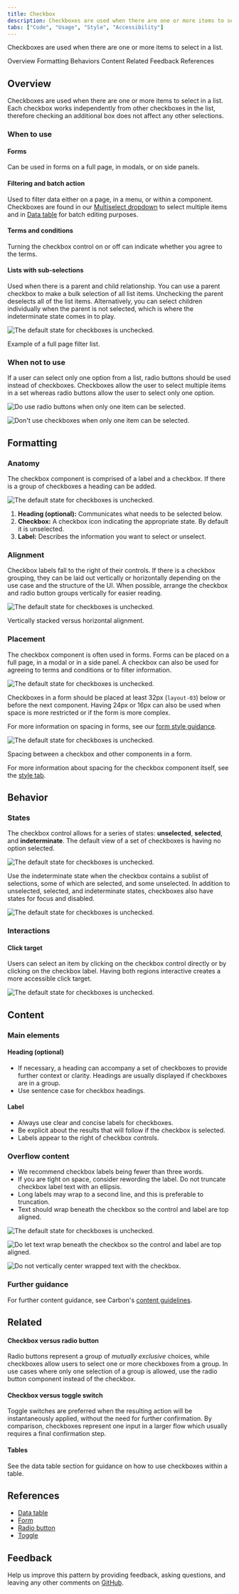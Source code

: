 ```yaml
---
title: Checkbox
description: Checkboxes are used when there are one or more items to select in a list.
tabs: ["Code", "Usage", "Style", "Accessibility"]
---
```


<PageDescription>

Checkboxes are used when there are one or more items to select in a list.

</PageDescription>

<AnchorLinks>

<AnchorLink>Overview</AnchorLink>
<AnchorLink>Formatting</AnchorLink>
<AnchorLink>Behaviors</AnchorLink>
<AnchorLink>Content</AnchorLink>
<AnchorLink>Related</AnchorLink>
<AnchorLink>Feedback</AnchorLink>
<AnchorLink>References</AnchorLink>

</AnchorLinks>

## Overview

Checkboxes are used when there are one or more items to select in a list. Each checkbox works independently from other checkboxes in the list, therefore checking an additional box does not affect any other selections.

### When to use

#### Forms

Can be used in forms on a full page, in modals, or on side panels.

#### Filtering and batch action

Used to filter data either on a page, in a menu, or within a component. Checkboxes are found in our [Multiselect dropdown](components/dropdown/code) to select multiple items and in [Data table](components/data-table/code) for batch editing purposes.

#### Terms and conditions

Turning the checkbox control on or off can indicate whether you agree to the terms.

#### Lists with sub-selections

Used when there is a parent and child relationship. You can use a parent checkbox to make a bulk selection of all list items. Unchecking the parent deselects all of the list items. Alternatively, you can select children individually when the parent is not selected, which is where the indeterminate state comes in to play.

<Row>
<Column colLg={8}>

![The default state for checkboxes is unchecked.](images/checkbox-usage-1.png)

</Column>
</Row>

<Caption>Example of a full page filter list.</Caption>

### When not to use

If a user can select only one option from a list, radio buttons should be used instead of checkboxes. Checkboxes allow the user to select multiple items in a set whereas radio buttons allow the user to select only one option.

<DoDontRow>
  <DoDont caption="Do use radio buttons when only one item can be selected.">

![Do use radio buttons when only one item can be selected.](images/checkbox-usage-2-do.png)

  </DoDont>
  <DoDont type="dont" caption="Don't use checkboxes when only one item can be selected.">

![Don't use checkboxes when only one item can be selected.](images/checkbox-usage-2-dont.png)

  </DoDont>
</DoDontRow>

## Formatting

### Anatomy

The checkbox component is comprised of a label and a checkbox. If there is a group of checkboxes a heading can be added.

<Row>
<Column colLg={8}>

![The default state for checkboxes is unchecked.](images/checkbox-usage-3.png)

</Column>
</Row>

1. **Heading (optional):** Communicates what needs to be selected below.
2. **Checkbox:** A checkbox icon indicating the appropriate state. By default it is unselected.
3. **Label:** Describes the information you want to select or unselect.

### Alignment

Checkbox labels fall to the right of their controls. If there is a checkbox grouping, they can be laid out vertically or horizontally depending on the use case and the structure of the UI. When possible, arrange the checkbox and radio button groups vertically for easier reading.

<Row>
<Column colLg={8}>

![The default state for checkboxes is unchecked.](images/checkbox-usage-4.png)

</Column>
</Row>

<Caption>Vertically stacked versus horizontal alignment.</Caption>

### Placement

The checkbox component is often used in forms. Forms can be placed on a full page, in a modal or in a side panel. A checkbox can also be used for agreeing to terms and conditions or to filter information.

<Row>
<Column colLg={8}>

![The default state for checkboxes is unchecked.](images/checkbox-usage-5.png)

</Column>
</Row>

Checkboxes in a form should be placed at least 32px (`layout-03`) below or before the next component. Having 24px or 16px can also be used when space is more restricted or if the form is more complex.

For more information on spacing in forms, see our [form style guidance](/components/form/style).

<Row>
<Column colLg={8}>

![The default state for checkboxes is unchecked.](images/checkbox-usage-6.png)

</Column>
</Row>

<Caption>Spacing between a checkbox and other components in a form.</Caption>

For more information about spacing for the checkbox component itself, see the [style tab](/components/checkbox/style).

## Behavior

### States

The checkbox control allows for a series of states: **unselected**, **selected**, and **indeterminate**. The default view of a set of checkboxes is having no option selected.

<Row>
<Column colLg={8}>

![The default state for checkboxes is unchecked.](images/checkbox-usage-7.png)

</Column>
</Row>

Use the indeterminate state when the checkbox contains a sublist of selections, some of which are selected, and some unselected. In addition to unselected, selected, and indeterminate states, checkboxes also have states for focus and disabled.

<Row>
<Column colLg={8}>

![The default state for checkboxes is unchecked.](images/checkbox-usage-8.png)

</Column>
</Row>

### Interactions

#### Click target

Users can select an item by clicking on the checkbox control directly or by clicking on the checkbox label. Having both regions interactive creates a more accessible click target.

<Row>
<Column colLg={8}>

![The default state for checkboxes is unchecked.](images/checkbox-usage-9.png)

</Column>
</Row>

## Content

### Main elements

#### Heading (optional)

- If necessary, a heading can accompany a set of checkboxes to provide further context or clarity. Headings are usually displayed if checkboxes are in a group.
- Use sentence case for checkbox headings.

#### Label

- Always use clear and concise labels for checkboxes.
- Be explicit about the results that will follow if the checkbox is selected.
- Labels appear to the right of checkbox controls.

### Overflow content

- We recommend checkbox labels being fewer than three words.
- If you are tight on space, consider rewording the label. Do not truncate checkbox label text with an ellipsis.
- Long labels may wrap to a second line, and this is preferable to truncation.
- Text should wrap beneath the checkbox so the control and label are top aligned.

<Row>
<Column colLg={8}>

![The default state for checkboxes is unchecked.](images/checkbox-usage-10.png)

</Column>
</Row>

<DoDontRow>
  <DoDont caption="Do let text wrap beneath the checkbox so the control and label are top aligned.">

![Do let text wrap beneath the checkbox so the control and label are top aligned.](images/checkbox-usage-11-do.png)

  </DoDont>
  <DoDont type="dont" caption="Do not vertically center wrapped text with the checkbox.">

![Do not vertically center wrapped text with the checkbox.](images/checkbox-usage-11-don't.png)

  </DoDont>
</DoDontRow>

### Further guidance

For further content guidance, see Carbon's [content guidelines](notion://www.notion.so/guidelines/content/general).

## Related

#### Checkbox versus radio button

Radio buttons represent a group of _mutually exclusive_ choices, while checkboxes allow users to select one or more checkboxes from a group. In use cases where only one selection of a group is allowed, use the radio button component instead of the checkbox.

#### Checkbox versus toggle switch

Toggle switches are preferred when the resulting action will be instantaneously applied, without the need for further confirmation. By comparison, checkboxes represent one input in a larger flow which usually requires a final confirmation step.

#### Tables

See the data table section for guidance on how to use checkboxes within a table.

## References

- [Data table](https://www.carbondesignsystem.com/components/data-table/code)
- [Form](https://www.carbondesignsystem.com/components/form/code)
- [Radio button](https://www.carbondesignsystem.com/components/radio-button/code)
- [Toggle](https://www.carbondesignsystem.com/components/toggle/code)

## Feedback

Help us improve this pattern by providing feedback, asking questions, and leaving any other comments on [GitHub](https://github.com/carbon-design-system/carbon-website/issues/new?assignees=&labels=feedback&template=feedback.md).

